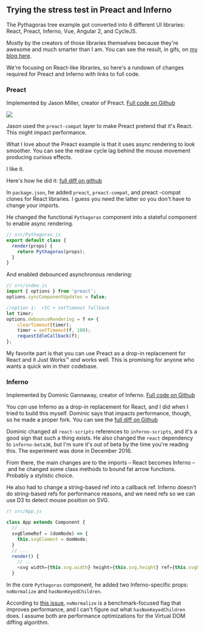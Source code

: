 ## Trying the stress test in Preact and Inferno

The Pythagoras tree example got converted into 6 different UI libraries: React,
Preact, Inferno, Vue, Angular 2, and CycleJS.

Mostly by the creators of those libraries themselves because they're awesome
and much smarter than I am. You can see the result, in gifs, on
[my blog here](https://swizec.com/blog/animating-svg-nodes-react-preact-inferno-vue/swizec/7311).

We're focusing on React-like libraries, so here's a rundown of changes required
for Preact and Inferno with links to full code.

### Preact

Implemented by Jason Miller, creator of Preact.
[Full code on Github](https://github.com/developit/preact-fractals)

![](https://raw.githubusercontent.com/Swizec/react-d3js-es6-ebook/2018-version/manuscript/resources/images/es6v2/preact-pythagora.gif)

Jason used the `preact-compat` layer to make Preact pretend that it's React.
This might impact performance.

What I love about the Preact example is that it uses async rendering to look
smoother. You can see the redraw cycle lag behind the mouse movement producing
curious effects.

I like it.

Here's how he did it:
[full diff on github](https://github.com/Swizec/react-fractals/compare/master...developit:master)

In `package.json`, he added `preact`, `preact-compat`, and preact -compat
clones for React libraries. I guess you need the latter so you don't have to
change your imports.

He changed the functional `Pythagoras` component into a stateful component to
enable async rendering.

```javascript
// src/Pythagoras.js
export default class {
  render(props) {
    return Pythagoras(props);
  }
}
```

And enabled debounced asynchronous rendering:

```javascript
// src/index.js
import { options } from 'preact';
options.syncComponentUpdates = false;

//option 1:  rIC + setTimeout fallback
let timer;
options.debounceRendering = f => {
    clearTimeout(timer);
    timer = setTimeout(f, 100);
    requestIdleCallback(f);
};
```

My favorite part is that you can use Preact as a drop-in replacement for React
and it Just Works™ _and_ works well. This is promising for anyone who wants a
quick win in their codebase.

### Inferno

Implemented by Dominic Gannaway, creator of Inferno.
[Full code on Github](https://github.com/trueadm/inferno-fractals)

You _can_ use Inferno as a drop-in replacement for React, and I did when I
tried to build this myself. Dominic says that impacts performance, though, so
he made a proper fork. You can see the
[full diff on Github](https://github.com/Swizec/react-fractals/compare/master...trueadm:master)

Dominic changed all `react-scripts` references to `inferno-scripts`, and it's a
good sign that such a thing exists. He also changed the `react` dependency to
`inferno-beta36`, but I'm sure it's out of beta by the time you're reading
this. The experiment was done in December 2016.

From there, the main changes are to the imports – React becomes Inferno – and
he changed some class methods to bound fat arrow functions. Probably a
stylistic choice.

He also had to change a string-based ref into a callback ref. Inferno doesn't
do string-based refs for performance reasons, and we need refs so we can use D3
to detect mouse position on SVG.

```javascript
// src/App.js

class App extends Component {
  // ...
  svgElemeRef = (domNode) => {
    this.svgElement = domNode;
  }
  // ...
  render() {
    // ..
    <svg width={this.svg.width} height={this.svg.height} ref={this.svgElemeRef }>
  }
```


In the core `Pythagoras` component, he added two Inferno-specific props:
`noNormalize` and `hasNonKeyedChildren`.

According to [this issue](https://github.com/trueadm/inferno/issues/565),
`noNormalize` is a benchmark-focused flag that improves performance, and I
can't figure out what `hasNonKeyedChildren` does. I assume both are performance
optimizations for the Virtual DOM diffing algorithm.